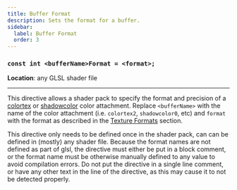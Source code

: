 ```yaml
---
title: Buffer Format
description: Sets the format for a buffer.
sidebar:
  label: Buffer Format
  order: 3
---
```


### `const int <bufferName>Format = <format>;`

**Location**: any GLSL shader file

---

This directive allows a shader pack to specify the format and precision of a [colortex](/current/reference/buffers/colortex/) or [shadowcolor](/current/reference/buffers/shadowcolor/) color attachment. Replace `<bufferName>` with the name of the color attachment (i.e. `colortex2`, `shadowcolor0`, etc) and `format` with the format as described in the [Texture Formats](/current/reference/buffers/image_format/) section.

This directive only needs to be defined once in the shader pack, can can be defined in (mostly) any shader file. Because the format names are not defined as part of glsl, the directive must either be put in a block comment, or the format name must be otherwise manually defined to any value to avoid compilation errors. Do not put the directive in a single line comment, or have any other text in the line of the directive, as this may cause it to not be detected properly.